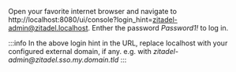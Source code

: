 Open your favorite internet browser and navigate to http://localhost:8080/ui/console?login_hint=zitadel-admin@zitadel.localhost.
Enther the password *Password1!* to log in.

:::info
In the above login hint in the URL, replace localhost with your configured external domain, if any. e.g. with *zitadel-admin@<span></span>zitadel.sso.my.domain.tld*
:::
